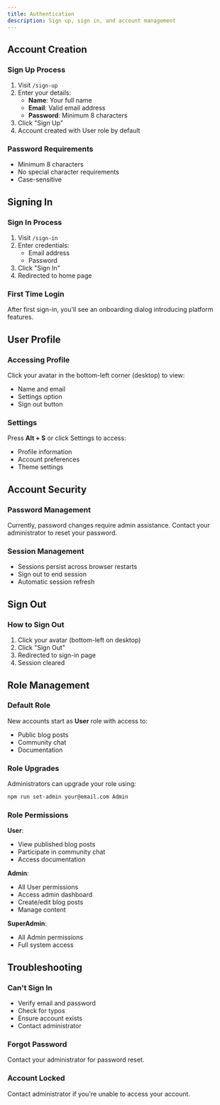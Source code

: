 ```yaml
---
title: Authentication
description: Sign up, sign in, and account management
---
```


## Account Creation

### Sign Up Process

1. Visit `/sign-up`
2. Enter your details:
   - **Name**: Your full name
   - **Email**: Valid email address
   - **Password**: Minimum 8 characters
3. Click "Sign Up"
4. Account created with User role by default

### Password Requirements
- Minimum 8 characters
- No special character requirements
- Case-sensitive

## Signing In

### Sign In Process

1. Visit `/sign-in`
2. Enter credentials:
   - Email address
   - Password
3. Click "Sign In"
4. Redirected to home page

### First Time Login
After first sign-in, you'll see an onboarding dialog introducing platform features.

## User Profile

### Accessing Profile
Click your avatar in the bottom-left corner (desktop) to view:
- Name and email
- Settings option
- Sign out button

### Settings
Press **Alt + S** or click Settings to access:
- Profile information
- Account preferences
- Theme settings

## Account Security

### Password Management
Currently, password changes require admin assistance. Contact your administrator to reset your password.

### Session Management
- Sessions persist across browser restarts
- Sign out to end session
- Automatic session refresh

## Sign Out

### How to Sign Out

1. Click your avatar (bottom-left on desktop)
2. Click "Sign Out"
3. Redirected to sign-in page
4. Session cleared

## Role Management

### Default Role
New accounts start as **User** role with access to:
- Public blog posts
- Community chat
- Documentation

### Role Upgrades
Administrators can upgrade your role using:
```bash
npm run set-admin your@email.com Admin
```

### Role Permissions

**User**:
- View published blog posts
- Participate in community chat
- Access documentation

**Admin**:
- All User permissions
- Access admin dashboard
- Create/edit blog posts
- Manage content

**SuperAdmin**:
- All Admin permissions
- Full system access

## Troubleshooting

### Can't Sign In
- Verify email and password
- Check for typos
- Ensure account exists
- Contact administrator

### Forgot Password
Contact your administrator for password reset.

### Account Locked
Contact administrator if you're unable to access your account.
